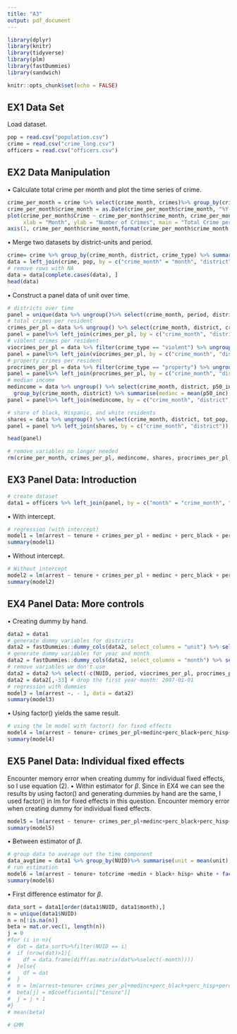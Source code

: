 ```yaml
---
title: "A3"
output: pdf_document
---
```


```r
library(dplyr)
library(knitr)
library(tidyverse)
library(plm)
library(fastDummies)
library(sandwich)

knitr::opts_chunk$set(echo = FALSE)
```

## EX1 Data Set
Load dataset.
```r
pop = read.csv("population.csv")
crime = read.csv("crime_long.csv")
officers = read.csv("officers.csv")
```

## EX2 Data Manipulation

$\bullet$ Calculate total crime per month and plot the time series of crime.

```r
crime_per_month = crime %>% select(crime_month, crimes)%>% group_by(crime_month) %>% summarise(Crime = sum(crimes))
crime_per_month$crime_month = as.Date(crime_per_month$crime_month, "%Y-%m-%d")
plot(crime_per_month$Crime ~ crime_per_month$crime_month, crime_per_month, xaxt = "n", type = "l",
     xlab = "Month", ylab = "Number of Crimes", main = "Total Crime per Month")
axis(1, crime_per_month$crime_month,format(crime_per_month$crime_month, "%Y/%m"))

```

$\bullet$ Merge two datasets by district-units and period.
```r
crime= crime %>% group_by(crime_month, district, crime_type) %>% summarise(crimes = sum(crimes), .groups ='keep')
data = left_join(crime, pop, by = c("crime_month" = "month", "district" = "district"))
# remove rows with NA
data = data[complete.cases(data), ]
head(data)
```
$\bullet$ Construct a panel data of unit over time.
```r
# districts over time
panel = unique(data %>% ungroup()%>% select(crime_month, period, district))
# total crimes per resident
crimes_per_pl = data %>% ungroup() %>% select(crime_month, district, crimes, tot_pop)%>% group_by(crime_month, district) %>% summarise(crimes_per_pl = sum(crimes)/mean(tot_pop), .groups = 'keep')
panel = panel%>% left_join(crimes_per_pl, by = c("crime_month", "district"))
# violent crimes per resident
viocrimes_per_pl = data %>% filter(crime_type == "violent") %>% ungroup() %>% select(crime_month, district, crimes, tot_pop)%>% group_by(crime_month, district) %>% summarise(viocrimes_per_pl = sum(crimes)/mean(tot_pop), .groups = 'keep')
panel = panel%>% left_join(viocrimes_per_pl, by = c("crime_month", "district"))
# property crimes per resident
procrimes_per_pl = data %>% filter(crime_type == "property") %>% ungroup() %>% select(crime_month, district, crimes, tot_pop)%>% group_by(crime_month, district) %>% summarise(procrimes_per_pl = sum(crimes)/mean(tot_pop), .groups = 'keep')
panel = panel%>% left_join(procrimes_per_pl, by = c("crime_month", "district"))
# median income
medincome = data %>% ungroup() %>% select(crime_month, district, p50_inc) %>% 
  group_by(crime_month, district) %>% summarise(medinc = mean(p50_inc), .groups = 'keep')
panel = panel%>% left_join(medincome, by = c("crime_month", "district"))
```
```r
# share of black, Hispanic, and white residents
shares = data %>% ungroup() %>% select(crime_month, district, tot_pop, tot_white, tot_black, tot_hisp) %>% group_by(crime_month, district) %>% summarise(perc_white = mean(tot_white)/mean(tot_pop), perc_black = mean(tot_black)/mean(tot_pop), perc_hisp = mean(tot_hisp)/mean(tot_pop), .groups = 'keep')
panel = panel %>% left_join(shares, by = c("crime_month", "district"))
```
```r
head(panel)
```
```r
# remove variables no longer needed
rm(crime_per_month, crimes_per_pl, medincome, shares, procrimes_per_pl, viocrimes_per_pl, pop)
```


## EX3 Panel Data: Introduction
```r
# create dataset
data1 = officers %>% left_join(panel, by = c("month" = "crime_month", "unit" = "district"))
```
$\bullet$ With intercept.
```r
# regression (with intercept)
model1 = lm(arrest ~ tenure + crimes_per_pl + medinc + perc_black + perc_hisp + perc_white, data = data1)
summary(model1)
```
$\bullet$ Without intercept.
```r
# Without intercept
model2 = lm(arrest ~ tenure + crimes_per_pl + medinc + perc_black + perc_hisp + perc_white - 1, data = data1)
summary(model2)
```

## EX4 Panel Data: More controls
$\bullet$ Creating dummy by hand.
```r
data2 = data1
# generate dummy variables for districts
data2 = fastDummies::dummy_cols(data2, select_columns = "unit") %>% select(-unit)
# generate dummy variables for year and month
data2 = fastDummies::dummy_cols(data2, select_columns = "month") %>% select(-month)
# remove variables we don't use
data2 = data2 %>% select(-c(NUID, period, viocrimes_per_pl, procrimes_per_pl))
data2 = data2[,-33] # drop the first year-month: 2007-01-01
# regression with dummies
model3 = lm(arrest ~. - 1, data = data2)
summary(model3)
```

$\bullet$ Using factor() yields the same result.
```r
# using the lm model with factor() for fixed effects
model4 = lm(arrest ~ tenure+ crimes_per_pl+medinc+perc_black+perc_hisp+perc_white+factor(unit)+factor(month) - 1, data = data1)
summary(model4)
```

## EX5 Panel Data: Individual fixed effects
Encounter memory error when creating dummy for individual fixed effects, so I use equation (2).
$\bullet$ Within estimator for $\beta$. Since in EX4 we can see the results by using factor() and generating dummies by hand are the same, I used factor() in lm for fixed effects in this question. 
Encounter memory error when creating dummy for individual fixed effects.
```r
model5 = lm(arrest ~ tenure+ crimes_per_pl+medinc+perc_black+perc_hisp+perc_white +factor(unit)+factor(month) - 1, data = data1)
summary(model5)
```
$\bullet$ Between estimator of $\beta$.
```r
# group data to average out the time component
data_avgtime = data1 %>% group_by(NUID)%>% summarise(unit = mean(unit), tenure = mean(tenure), arrest = mean(arrest), totcrime = mean(crimes_per_pl), medin = mean(medinc), black = mean(perc_black), hisp = mean(perc_hisp), white = mean(perc_white))
# run estimation
model6 = lm(arrest ~ tenure+ totcrime +medin + black+ hisp+ white + factor(unit) - 1, data = data_avgtime)
summary(model6)
```

$\bullet$ First difference estimator for $\beta$.
```r
data_sort = data1[order(data1$NUID, data1$month),]
n = unique(data1$NUID)
n = n[!is.na(n)]
beta = mat.or.vec(1, length(n))
j = 0
#for (i in n){
#  dat = data_sort%>%filter(NUID == i)
#  if (nrow(dat)>1){
#    df = data.frame(diff(as.matrix(dat%>%select(-month))))
#  }else{
#    df = dat
#  }
#  m = lm(arrest~tenure+ crimes_per_pl+medinc+perc_black+perc_hisp+perc_white -1, data = df)
#  beta[j] = m$coefficients[["tenure"]]
#  j = j + 1
#}
# mean(beta)
```
```r
# GMM

```





